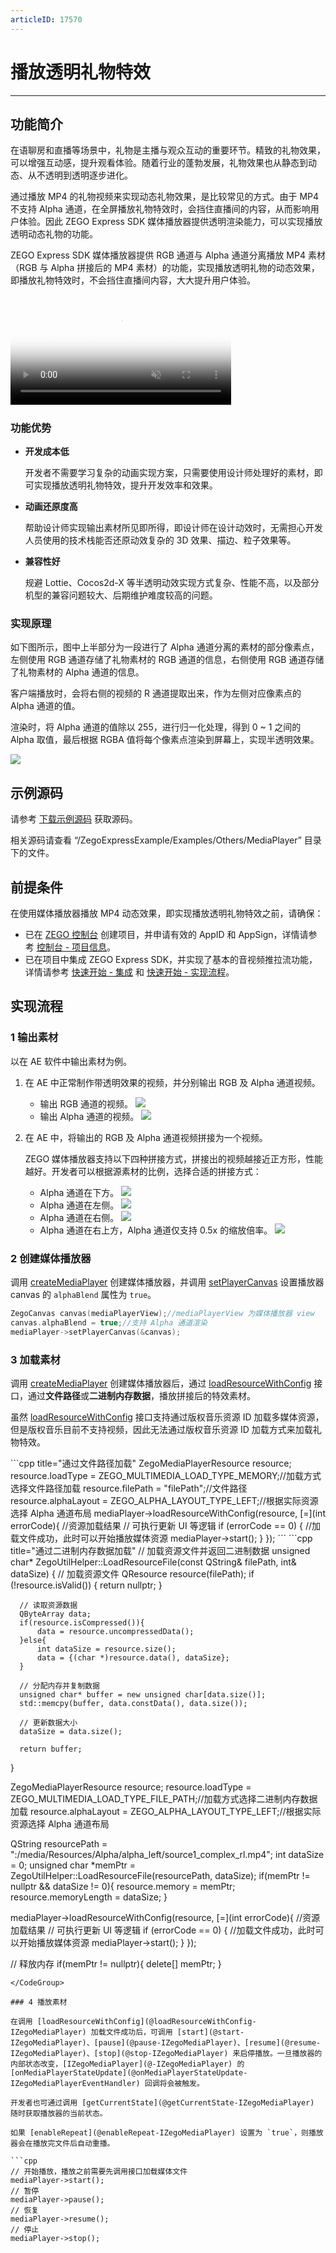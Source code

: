 ```yaml
---
articleID: 17570
---
```

# 播放透明礼物特效

- - -
## 功能简介

在语聊房和直播等场景中，礼物是主播与观众互动的重要环节。精致的礼物效果，可以增强互动感，提升观看体验。随着行业的蓬勃发展，礼物效果也从静态到动态、从不透明到透明逐步进化。

通过播放 MP4 的礼物视频来实现动态礼物效果，是比较常见的方式。由于 MP4 不支持 Alpha 通道，在全屏播放礼物特效时，会挡住直播间的内容，从而影响用户体验。因此 ZEGO Express SDK 媒体播放器提供透明渲染能力，可以实现播放透明动态礼物的功能。

ZEGO Express SDK 媒体播放器提供 RGB 通道与 Alpha 通道分离播放 MP4 素材（RGB 与 Alpha 拼接后的 MP4 素材）的功能，实现播放透明礼物的动态效果，即播放礼物特效时，不会挡住直播间内容，大大提升用户体验。

<video poster="https://storage.zego.im/sdk-doc/Pics/Express/gift_special_effects.png" src="https://storage.zego.im/sdk-doc/doc/video/Express_Video_SDK/gift_special_effects.mp4" width="70%" muted="true" loop="true" autoplay="autoplay" preload="auto" nocontrols></video>

### 功能优势

- **开发成本低**

    开发者不需要学习复杂的动画实现方案，只需要使用设计师处理好的素材，即可实现播放透明礼物特效，提升开发效率和效果。

- **动画还原度高**

    帮助设计师实现输出素材所见即所得，即设计师在设计动效时，无需担心开发人员使用的技术栈能否还原动效复杂的 3D 效果、描边、粒子效果等。

- **兼容性好**

    规避 Lottie、Cocos2d-X 等半透明动效实现方式复杂、性能不高，以及部分机型的兼容问题较大、后期维护难度较高的问题。

### 实现原理

如下图所示，图中上半部分为一段进行了 Alpha 通道分离的素材的部分像素点，左侧使用 RGB 通道存储了礼物素材的 RGB 通道的信息，右侧使用 RGB 通道存储了礼物素材的 Alpha 通道的信息。

客户端播放时，会将右侧的视频的 R 通道提取出来，作为左侧对应像素点的 Alpha 通道的值。

渲染时，将 Alpha 通道的值除以 255，进行归一化处理，得到 0 ~ 1 之间的 Alpha 取值，最后根据 RGBA 值将每个像素点渲染到屏幕上，实现半透明效果。

<Frame width="512" height="auto" caption=""><img src="https://storage.zego.im/sdk-doc/Pics/Express/RGBtoRGBA.jpeg" /></Frame>


## 示例源码


请参考 [下载示例源码](!DownloadDemo/DownloadDemo) 获取源码。

相关源码请查看 “/ZegoExpressExample/Examples/Others/MediaPlayer” 目录下的文件。


## 前提条件

在使用媒体播放器播放 MP4 动态效果，即实现播放透明礼物特效之前，请确保：

- 已在 [ZEGO 控制台](https://console.zego.im) 创建项目，并申请有效的 AppID 和 AppSign，详情请参考 [控制台 - 项目信息](/console/project-info)。
- 已在项目中集成 ZEGO Express SDK，并实现了基本的音视频推拉流功能，详情请参考 [快速开始 - 集成](!Integration/SDK_Integration) 和 [快速开始 - 实现流程](!Integration/Solution_Implementation)。




## 实现流程

### 1 输出素材

以在 AE 软件中输出素材为例。

1. 在 AE 中正常制作带透明效果的视频，并分别输出 RGB 及 Alpha 通道视频。
    - 输出 RGB 通道的视频。
        <Frame width="512" height="auto" caption=""><img src="https://storage.zego.im/sdk-doc/Pics/Express/output_RGB.jpeg" /></Frame>
    - 输出 Alpha 通道的视频。
        <Frame width="512" height="auto" caption=""><img src="https://storage.zego.im/sdk-doc/Pics/Express/output_Alpha.jpeg" /></Frame>


2. 在 AE 中，将输出的 RGB 及 Alpha 通道视频拼接为一个视频。

    ZEGO 媒体播放器支持以下四种拼接方式，拼接出的视频越接近正方形，性能越好。开发者可以根据源素材的比例，选择合适的拼接方式：
    - Alpha 通道在下方。
        <Frame width="512" height="auto" caption=""><img src="https://storage.zego.im/sdk-doc/Pics/Express/RGB_up_Alpha.jpeg" /></Frame>
    - Alpha 通道在左侧。
        <Frame width="512" height="auto" caption=""><img src="https://storage.zego.im/sdk-doc/Pics/Express/Alpha_RGB.jpeg" /></Frame>
    - Alpha 通道在右侧。
        <Frame width="512" height="auto" caption=""><img src="https://storage.zego.im/sdk-doc/Pics/Express/RGB_Alpha.jpeg" /></Frame>
    - Alpha 通道在右上方，Alpha 通道仅支持 0.5x 的缩放倍率。
        <Frame width="512" height="auto" caption=""><img src="https://storage.zego.im/sdk-doc/Pics/Express/RGB_Alpharighttop.jpeg" /></Frame>


### 2 创建媒体播放器

调用 [createMediaPlayer](@createMediaPlayer) 创建媒体播放器，并调用 [setPlayerCanvas](@setPlayerCanvas-IZegoMediaPlayer) 设置播放器 canvas 的 `alphaBlend` 属性为 `true`。

```cpp
ZegoCanvas canvas(mediaPlayerView);//mediaPlayerView 为媒体播放器 view
canvas.alphaBlend = true;//支持 Alpha 通道渲染
mediaPlayer->setPlayerCanvas(&canvas);
```

### 3 加载素材

调用 [createMediaPlayer](@createMediaPlayer) 创建媒体播放器后，通过 [loadResourceWithConfig](@loadResourceWithConfig-ZegoMediaPlayer) 接口，通过**文件路径**或**二进制内存数据**，播放拼接后的特效素材。

<Warning title="注意">


虽然 [loadResourceWithConfig](@loadResourceWithConfig-ZegoMediaPlayer) 接口支持通过版权音乐资源 ID 加载多媒体资源，但是版权音乐目前不支持视频，因此无法通过版权音乐资源 ID 加载方式来加载礼物特效。
</Warning>

<CodeGroup>
```cpp title="通过文件路径加载"
  ZegoMediaPlayerResource resource;
  resource.loadType = ZEGO_MULTIMEDIA_LOAD_TYPE_MEMORY;//加载方式选择文件路径加载
  resource.filePath = "filePath";//文件路径
  resource.alphaLayout = ZEGO_ALPHA_LAYOUT_TYPE_LEFT;//根据实际资源选择 Alpha 通道布局
  mediaPlayer->loadResourceWithConfig(resource, [=](int errorCode){
      //资源加载结果
      // 可执行更新 UI 等逻辑
      if (errorCode == 0) {
          //加载文件成功，此时可以开始播放媒体资源
          mediaPlayer->start();
      }
  });
  ```
```cpp title="通过二进制内存数据加载"
  // 加载资源文件并返回二进制数据
  unsigned char* ZegoUtilHelper::LoadResourceFile(const QString& filePath, int& dataSize)
  {
      // 加载资源文件
      QResource resource(filePath);
      if (!resource.isValid()) {
          return nullptr;
      }

      // 读取资源数据
      QByteArray data;
      if(resource.isCompressed()){
          data = resource.uncompressedData();
      }else{
          int dataSize = resource.size();
          data = {(char *)resource.data(), dataSize};
      }

      // 分配内存并复制数据
      unsigned char* buffer = new unsigned char[data.size()];
      std::memcpy(buffer, data.constData(), data.size());

      // 更新数据大小
      dataSize = data.size();

      return buffer;
  }

  ZegoMediaPlayerResource resource;
  resource.loadType = ZEGO_MULTIMEDIA_LOAD_TYPE_FILE_PATH;//加载方式选择二进制内存数据加载
  resource.alphaLayout = ZEGO_ALPHA_LAYOUT_TYPE_LEFT;//根据实际资源选择 Alpha 通道布局

  QString resourcePath = ":/media/Resources/Alpha/alpha_left/source1_complex_rl.mp4";
  int dataSize = 0;
  unsigned char *memPtr = ZegoUtilHelper::LoadResourceFile(resourcePath, dataSize);
  if(memPtr != nullptr && dataSize != 0){
      resource.memory = memPtr;
      resource.memoryLength = dataSize;
  }

  mediaPlayer->loadResourceWithConfig(resource, [=](int errorCode){
      //资源加载结果
      // 可执行更新 UI 等逻辑
      if (errorCode == 0) {
          //加载文件成功，此时可以开始播放媒体资源
          mediaPlayer->start();
      }
  });

  // 释放内存
  if(memPtr != nullptr){
      delete[] memPtr;
  }
  ```
</CodeGroup>

### 4 播放素材

在调用 [loadResourceWithConfig](@loadResourceWithConfig-IZegoMediaPlayer) 加载文件成功后，可调用 [start](@start-IZegoMediaPlayer)、[pause](@pause-IZegoMediaPlayer)、[resume](@resume-IZegoMediaPlayer)、[stop](@stop-IZegoMediaPlayer) 来启停播放。一旦播放器的内部状态改变，[IZegoMediaPlayer](@-IZegoMediaPlayer) 的 [onMediaPlayerStateUpdate](@onMediaPlayerStateUpdate-IZegoMediaPlayerEventHandler) 回调将会被触发。

开发者也可通过调用 [getCurrentState](@getCurrentState-IZegoMediaPlayer) 随时获取播放器的当前状态。

如果 [enableRepeat](@enableRepeat-IZegoMediaPlayer) 设置为 `true`，则播放器会在播放完文件后自动重播。

```cpp
// 开始播放，播放之前需要先调用接口加载媒体文件
mediaPlayer->start();
// 暂停
mediaPlayer->pause();
// 恢复
mediaPlayer->resume();
// 停止
mediaPlayer->stop();
```
